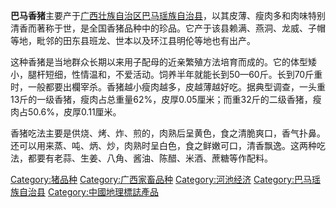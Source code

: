 {{original research|time=2019-04-08T23:58:03+00:00}}
{{unreferenced|time=2019-04-08T23:58:03+00:00}}
'''巴马香猪'''主要产于[[广西壮族自治区|广西壮族自治区]][[巴马瑶族自治县|巴马瑶族自治县]]，以其皮薄、瘦肉多和肉味特别清香而著称于世，是全国香猪品种中的珍品。它产于该县赖满、燕洞、龙威、子帽等地，毗邻的田东县班龙、世本以及环江县明伦等地也有出产。

这种香猪是当地群众长期以来用子配母的近亲繁殖方法培育而成的。它的体型矮小，腿杆短细，性情温和，不爱活动。饲养半年就能长到50—60斤。长到70斤重时，一般都要出欄宰杀。香猪越小瘦肉越多，皮越薄越好吃。据典型调查，一头重13斤的一级香猪，瘦肉占总重量62%，皮厚0.05厘米；而重32斤的二级香猪，瘦肉占50.6%，皮厚0.11厘米。

香猪吃法主要是供烧、烤、炸、煎的，肉熟后呈黄色，食之清脆爽口，香气扑鼻。还可以用来蒸、吨、炳、炒，肉熟时呈白色，食之鲜嫩可口，清香飘逸。这两种吃法，都要有老蒜、生姜、八角、酱油、陈醋、米酒、蔗糖等作配料。
{{广西壮族自治区家畜家禽品种}}
[[Category:猪品种|Category:猪品种]]
[[Category:广西家畜品种|Category:广西家畜品种]]
[[Category:河池经济|Category:河池经济]]
[[Category:巴马瑶族自治县|Category:巴马瑶族自治县]]
[[Category:中國地理標誌產品|Category:中國地理標誌產品]]